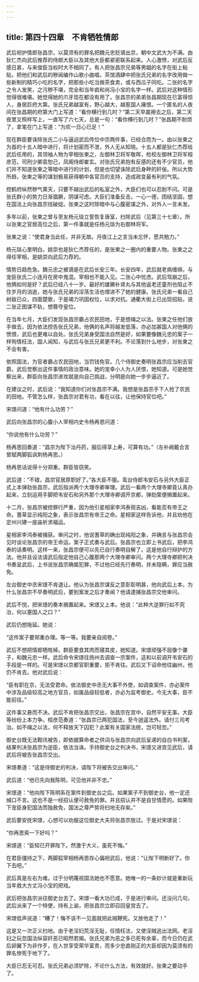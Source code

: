 ```yaml
---
---
---
```

title: 第四十四章　不肯牺牲情郎
---




武后袒护情郎张昌宗，以莫须有的罪名把魏元忠贬谪出京，朝中文武大为不满。由狄仁杰向武后推荐的侍郎大臣以及其他大臣都紧密联系起来。人心激愤，对武后反感日甚，与来俊臣当权时大不相同了。有人把张昌宗兄弟等男娼的名字在街上粘贴，把他们和武后的秽闻编作山歌小曲唱，茶馆酒肆中把张氏兄弟的名字改用做一些新制的精巧小吃的名字，把那些小吃当做茶食卖，或与西瓜子同吃。二张的名字之令人发笑，之污秽不堪，完全和当年疯和尚冯小宝的名字一样。武后对这种情形觉得很难堪。她觉得她的爪牙现在都没有用了。张昌宗的弟弟张昌期现在已富得惊人，身居巨府大第。张氏兄弟越富有，野心越大，越惹国人痛恨。一个匿名的人夜间在张昌期的府第大门上写道：“看你横行到几时？”第二天早晨擦去之后，第二天夜里又照样写上，一直写了六七天，总是一句：“看你横行到几时？”张昌期不耐烦了，拿笔在门上写道：“为欢一日心已足！”

现在群臣要诛除张氏二小与逼迫武后传位中宗两件事，已经合而为一。由以张柬之为首的十五人暗中进行，将计划密而不泄，外人无从知晓。十五人都是狄仁杰荐给武后任用的，其领袖人物为宰相张柬之，左御林卫将军敬晖，检校左御林卫将军桓彦范，司刑少卿袁恕己，凤阁侍郎崔玄。对张氏兄弟抱有反感的还有不少官员，他们并不知道张柬之等暗中进行的计划，但是也切望诛除武后身畔的奸佞。所以大势所趋，张柬之等的谋划极易获得朝中各官员的支持，造成政变最有利的气氛。

控鹤府纵然秽气熏天，只要不越出武后的私室之外，大臣们也可以忍耐不问。可是张氏群小的势力日渐猖獗，阴谋可虑。大臣们准备反击，一心一德，团结坚固，想在国法上向张昌宗找破绽。张柬之这时除暗中与心腹密谋之外，对外人一言未发。

多年以前，张柬之曾与至友杨元琰立誓恢复唐室，扫除武后（见第三十七章）。所以张柬之官居高位之后，第一件事就是任杨元琰为右御林将军。

张柬之说：“使君身当此任，并非无故。月夜江上之言当未忘怀，愿共勉力。”

杨元琰心里明白。姚崇也是狄仁杰荐任的，是张柬之一圈内的重要人物。张柬之之得任宰相，是姚崇向武后力荐的。

情势日趋危急。魏元忠之被谪是在武后长安三年。长安四年，武后就老病缠绵，与宠臣张氏二小连月在房中鬼混。宰相也不能入见。二张心中忧虑。武后驾崩之后，他俩如何是好？武后已经八十一岁。最好的雄獭补肾丸与其他返老还童剂也阻止不住岁月的消逝，她与张氏兄弟的淫荡生活也增进不了她的健康。张氏兄弟一看自己树敌已众，四面楚歌，于是竭力巩固权位，以求对抗。通衢大街上已出现招贴，说二张正图谋不轨，想篡夺皇位。

在当年七月，大臣们发现张昌宗霸占农民田地，于是想绳之以法。张柬之任他们放手做去，因为依法控告张氏兄弟，他俩的名声将越发低落，亦必加甚国人对他俩的愤恨，武后也更难以自处。张氏兄弟身受国法自然是好，如果要像魏元忠的案子一样徇情枉法，国人闻知，与武后与张氏兄弟更不利。不论落到什么地步，对张柬之不会有害。

依照国法，为官者霸占农民田地，当罚钱免官。几个侍御史奏明张昌宗应当削去官爵。武后觉察出这件事情的政治意味。她的宠幸小人为人厌恨，她知道。可是她觉察出来，群臣向张昌宗进攻就是向自己挑战，分明是向她一步步逼近了。

在建议之时，武后说：“我知道你们对张昌宗不满。我想是张昌宗手下人抢了农民的田地。不管怎么样，张昌宗对君有功，看在以往，让他保持官位吧。”

宋璟问道：“他有什么功劳？”

武后向张昌宗的心腹小人宰相内史令杨再思问道：

“你说他有什么功劳？”

杨再思回奏道：“昌宗为陛下治丹药，服后得享上寿，可算有功。”（左补阙戴合言曾赋两脚狐讽刺杨再思。）

杨再思话说得十分郑重。群臣皆窃笑。

武后道：“不错，昌宗官居原职好了。”各大臣不服。鸾台侍郎韦安石与另外大臣正式上本弹劾张昌宗，武后指派两个大理寺卿审理。武后一看两个大理寺卿竟认真办起来，立刻运用手脚把韦安石和另外那个大理寺卿调开京都，弹劾案便搁置起来。

十二月，张昌宗被控罪行严重，因为他引星相家李鸿泰观吉凶，看能否有帝王之命。蓍草显示纯阳之象，表示张昌宗有帝王之命。星相家这样告诉他，并且劝他在定州兴建一座庙祈求福运。

星相家李鸿泰被捕获。审问之时，他说蓍草的确出现纯阳之象，并确言与张昌宗会见时谈论张昌宗的帝王命运。案子正式奏与武后。张昌宗也立即上书武后，把李鸿泰的话奏明。这样一来，张昌宗便可以先已自行奏明自解了。这是他自行辩护的方法。他并且设法请武后指定他自己心腹那两个大理寺卿审问。两个大理寺卿把判决书奏呈武后，上书说张昌宗确属犯罪，不过他已经先行奏明，并未隐瞒，罪应当赦免。

左台御史中丞宋璟不肯退让。他认为张昌宗谋反之意彰彰明甚，他向武后上本，为什么张昌宗不早奏明武后，要到案发之后才奏闻？他请逮捕张昌宗交他审问。

武后不悦，把宋璟的奏本搁置起来。宋璟又上本。他说：“此种大逆罪行如不究治，何以塞国人之口？”

武后仍想拖延。她说：

“这件案子要郑重办理。等一等。我要亲自阅卷。”

武后不想把情郎牺牲掉。群臣要食其肉而寝其皮，她知道。宋璟顽强不屈像个骡子，和魏元忠一样。武后命令宋璟往扬州去调查一宗案件，这和以前调开韦安石的手段是一样的。可是宋璟以京都官职重要，拒不肯往。武后又下诏命他往幽州，他仍不肯去。他对武后说：

“臣有职在京，无法受君命。依法御史中丞无大事不外使，如调查案件，亦必案件中涉及品级较高之地方官员，如属品级较低者，亦必为监考御史。今无大事，臣不能前往。”

这件事又悬而不决。武后不肯把张昌宗交出，张昌宗在宫中，自然平安无事。大臣等纷纷上本力争。桓彦范奏道：“张昌宗已两犯国法，至今逍遥法外。请付三司考治。如不绳之以法，何不释放天下囚犯？此案有关国家法统，岂可轻忽。”

御史台既无法鞫讯被告，即依据算命者之供词与张昌宗向武后呈递的自白书判案，结果判决张昌宗为逆臣，依法当诛。手持御史台之判决书，宋璟又进宫见武后，请武后将被告张昌宗交出。

宋璟奏道：“这是侍御史的判决，请陛下将被告交出审问。”

武后道：“他已先向我陈明，可见他并非不忠。”

宋璟道：“他向陛下陈明系在案件到御史台之后。如果案子不到御史台，他一定还缄口不言。这也不是一经招认便可赦免的罪。并且招认并不是自甘情愿的。如果陛下宠臣身犯国法而独赦免，国法之尊严势将扫地无存矣。”

武后要安抚宋璟，心想可以劝服这位御史大夫将张昌宗放过。于是对宋璟说：

“你再思索一下好吗？”

宋璟道：“臣知已开罪陛下。然激于大义，虽死不悔。”

在君臣僵持之下，两脚狐宰相杨再思存心偏袒武后，他说：“让陛下明断好了。你下去吧。”

武后真是左右为难。过于分明蔑视国法她也不愿意。她唯一的一条妙计就是重新玩当年救大方丈冯小宝的把戏。

武后把张昌宗派往御史台去了。宋璟一看大功已成，于是进行审问。还没问几句，武后派来了一个特使，持有上谕，把张昌宗立即召回皇宫去了。

宋璟低声说道：“糟了！悔不该不一见面就把此贼鞭死。又放他走了！”

这是又一次正义扫地。由于老淫妇荒淫无耻，任情枉法，又使淫贼逃出法网。老淫妇之玩忽国法纵容奸恶已昭然若揭。张氏兄弟为恶之多已死有余辜，而今日仍在武后卵翼下为非作歹，在人世享受荣华富贵，而多少忠直刚正的大臣却因为莫须有的罪名惨死于地下了。

大臣已忍无可忍。张氏兄弟必须铲除，不论什么方法，有效就好。张柬之要动手了。